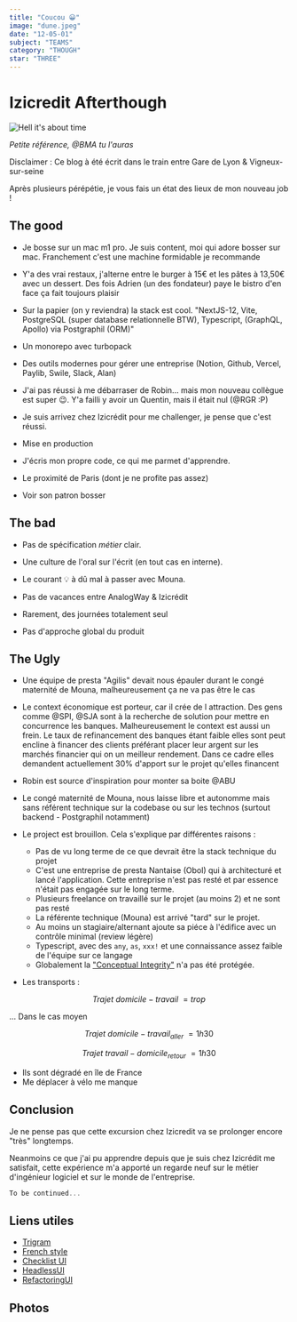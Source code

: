 ```yaml
---
title: "Coucou 😀"
image: "dune.jpeg"
date: "12-05-01"
subject: "TEAMS"
category: "THOUGH"
star: "THREE"
---
```


# Izicredit Afterthough

<img
  src="https://media.giphy.com/media/rRxOR2sKBzDJ6/giphy-downsized-large.gif"
  alt="Hell it's about time"
/>

_Petite référence, @BMA tu l'auras_

Disclaimer : Ce blog à été écrit dans le train entre Gare de Lyon & Vigneux-sur-seine

Après plusieurs pérépétie, je vous fais un état des lieux de mon nouveau job !

## The good

<ImageMdx src="/logbook/the-good.jpeg" alt="Bondy" />

- Je bosse sur un mac m1 pro. Je suis content, moi qui adore bosser sur mac. Franchement c'est une machine formidable je recommande

- Y'a des vrai restaux, j'alterne entre le burger à 15€ et les pâtes à 13,50€ avec un dessert. Des fois Adrien (un des fondateur) paye le bistro d'en face ça fait toujours plaisir

- Sur la papier (on y reviendra) la stack est cool. "NextJS-12, Vite, PostgreSQL (super database relationnelle BTW), Typescript, (GraphQL, Apollo) via Postgraphil (ORM)"

- Un monorepo avec turbopack

- Des outils modernes pour gérer une entreprise (Notion, Github, Vercel, Paylib, Swile, Slack, Alan)

- J'ai pas réussi à me débarraser de Robin... mais mon nouveau collègue est super 😉. Y'a failli y avoir un Quentin, mais il était nul (@RGR :P)

- Je suis arrivez chez Izicrédit pour me challenger, je pense que c'est réussi.

- Mise en production

- J'écris mon propre code, ce qui me parmet d'apprendre.

- Le proximité de Paris (dont je ne profite pas assez)

- Voir son patron bosser

## The bad

<ImageMdx src="/logbook/the-bad.webp" alt="Bondy" />

- Pas de spécification _métier_ clair.

- Une culture de l'oral sur l'écrit (en tout cas en interne).

- Le courant 💡 à dû mal à passer avec Mouna.

- Pas de vacances entre AnalogWay & Izicrédit

- Rarement, des journées totalement seul

- Pas d'approche global du produit

## The Ugly

<ImageMdx src="/logbook/the-ugly.jpeg" alt="Bondy" />

- Une équipe de presta "Agilis" devait nous épauler durant le congé maternité de Mouna, malheureusement ça ne va pas être le cas

- Le context économique est porteur, car il crée de l attraction. Des gens comme @SPI, @SJA sont à la recherche de solution pour mettre en concurrence les banques. Malheureusement le context est aussi un frein. Le taux de refinancement des banques étant faible elles sont peut encline à financer des clients préférant placer leur argent sur les marchés financier qui on un meilleur rendement. Dans ce cadre elles demandent actuellement 30% d'apport sur le projet qu'elles financent

- Robin est source d'inspiration pour monter sa boite @ABU

- Le congé maternité de Mouna, nous laisse libre et autonomme mais sans référent technique sur la codebase ou sur les technos (surtout backend - Postgraphil notamment)

- Le project est brouillon. Cela s'explique par différentes raisons :

  - Pas de vu long terme de ce que devrait être la stack technique du projet
  - C'est une entreprise de presta Nantaise (Obol) qui à architecturé et lancé l'application. Cette entreprise n'est pas resté et par essence n'était pas engagée sur le long terme.
  - Plusieurs freelance on travaillé sur le projet (au moins 2) et ne sont pas resté
  - La référente technique (Mouna) est arrivé "tard" sur le projet.
  - Au moins un stagiaire/alternant ajoute sa piéce à l'édifice avec un contrôle minimal (review légère)
  - Typescript, avec des `any`, `as`, `xxx!` et une connaissance assez faible de l'équipe sur ce langage
  - Globalement la ["Conceptual Integrity"](https://wiki.c2.com/?ConceptualIntegrity) n'a pas été protégée.

- Les transports :

$$
Trajet\ domicile-travail\ = trop
$$

... Dans le cas moyen

$$
 Trajet\ domicile-travail_{aller}\ = 1h30
$$

$$
Trajet\ travail-domicile_{retour}\ = 1h30
$$

- Ils sont dégradé en île de France
- Me déplacer à vélo me manque

## Conclusion

Je ne pense pas que cette excursion chez Izicredit va se prolonger encore "très" longtemps.

Neanmoins ce que j'ai pu apprendre depuis que je suis chez Izicrédit me satisfait, cette expérience m'a apporté un regarde neuf sur le métier d'ingénieur logiciel et sur le monde de l'entreprise.

```ts
To be continued...
```

## Liens utiles

- [Trigram](https://alexklibisz.com/2022/02/18/optimizing-postgres-trigram-search)
- [French style](https://fr.wikipedia.org/wiki/Liste_des_communes_de_France_dont_le_code_postal_ne_correspond_pas_au_d%C3%A9partement)
- [Checklist UI](https://www.checklist.design/)
- [HeadlessUI](https://headlessui.com/)
- [RefactoringUI](https://booknode.com/refactoring_ui_03392364)

## Photos

<ImageMdx src="/logbook/photos/photo_1.jpeg" alt="Poubelles" />
<ImageMdx src="/logbook/photos/photo_2.jpeg" alt="Voiture brûlée" />
<ImageMdx src="/logbook/photos/photo_3.jpeg" alt="Les pâtes du midi" />
